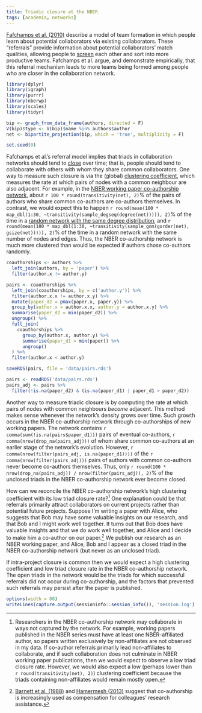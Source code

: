 ```yaml
---
title: Triadic closure at the NBER
tags: [academia, networks]
---
```


[Fafchamps et al. (2010)](https://academic.oup.com/jeea/article-abstract/8/1/203/2295936) describe a model of team formation in which people learn about potential collaborators via existing collaborators.
These "referrals" provide information about potential collaborators' match qualities, allowing people to [screen](https://en.wikipedia.org/wiki/Screening_(economics)) each other and sort into more productive teams.
Fafchamps et al. argue, and demonstrate empirically, that this referral mechanism leads to more teams being formed among people who are closer in the collaboration network.

```r
library(dplyr)
library(igraph)
library(purrr)
library(nberwp)
library(scales)
library(tidyr)

bip <- graph_from_data_frame(authors, directed = F)
V(bip)$type <- V(bip)$name %in% authors$author
net <- bipartite_projection(bip, which = 'true', multiplicity = F)

set.seed(0)
```

Fafchamps et al.'s referral model implies that triads in collaboration networks should tend to [close](https://en.wikipedia.org/wiki/Triadic_closure) over time; that is, people should tend to collaborate with others with whom they share common collaborators.
One way to measure such closure is via the (global) [clustering coefficient](https://en.wikipedia.org/wiki/Clustering_coefficient), which measures the rate at which pairs of nodes with a common neighbour are also adjacent.
For example, in the [NBER working paper co-authorship network](/blog/nber-co-authorships/), about `r 100 * round(transitivity(net), 2)`% of the pairs of authors who share common co-authors are co-authors themselves.
In contrast, we would expect this to happen `r round(mean(100 * map_dbl(1:30, ~transitivity(sample_degseq(degree(net))))), 2)`% of the time in a [random network with the same degree distribution](/blog/degree-preserving-randomisation/), and `r round(mean(100 * map_dbl(1:30, ~transitivity(sample_gnm(gorder(net), gsize(net))))), 2)`% of the time in a random network with the same number of nodes and edges.
Thus, the NBER co-authorship network is much more clustered than would be expected if authors chose co-authors randomly.

```r
coauthorships <- authors %>%
  left_join(authors, by = 'paper') %>%
  filter(author.x != author.y)

pairs <- coauthorships %>%
  left_join(coauthorships, by = c('author.y')) %>%
  filter(author.x.x != author.x.y) %>%
  mutate(paper_d2 = pmax(paper.x, paper.y)) %>%
  group_by(author.x = author.x.x, author.y = author.x.y) %>%
  summarise(paper_d2 = min(paper_d2)) %>%
  ungroup() %>%
  full_join(
    coauthorships %>%
      group_by(author.x, author.y) %>%
      summarise(paper_d1 = min(paper)) %>%
      ungroup()
  ) %>%
  filter(author.x < author.y)

saveRDS(pairs, file = 'data/pairs.rds')
```

```r
pairs <- readRDS('data/pairs.rds')
pairs_adj <- pairs %>%
  filter(!is.na(paper_d2) & (is.na(paper_d1) | paper_d1 > paper_d2))
```

Another way to measure triadic closure is by computing the rate at which pairs of nodes with common neighbours *become* adjacent.
This method makes sense whenever the network's density grows over time.
Such growth occurs in the NBER co-authorship network through co-authorships of new working papers.
The network contains `r comma(sum(!is.na(pairs$paper_d1)))` pairs of eventual co-authors, `r comma(nrow(drop_na(pairs_adj)))` of whom share common co-authors at an earlier stage of the network's evolution.
However, `r comma(nrow(filter(pairs_adj, is.na(paper_d1))))` of the `r comma(nrow(filter(pairs_adj)))` pairs of authors with common co-authors never become co-authors themselves.
Thus, only `r round(100 * nrow(drop_na(pairs_adj)) / nrow(filter(pairs_adj)), 2)`% of the unclosed triads in the NBER co-authorship network ever become closed.

How can we reconcile the NBER co-authorship network's high clustering coefficient with its low triad closure rate?[^unobserved]
One explanation could be that referrals primarily attract collaborators on current projects rather than potential future projects.
Suppose I'm writing a paper with Alice, who suggests that Bob may have some valuable insights on our research, and that Bob and I might work well together.
It turns out that Bob does have valuable insights and that we do work well together, and Alice and I decide to make him a co-author on our paper.[^compensation]
We publish our research as an NBER working paper, and Alice, Bob and I appear as a closed triad in the NBER co-authorship network (but never as an unclosed triad).

[^unobserved]: Researchers in the NBER co-authorship network may collaborate in ways not captured by the network. For example, working papers published in the NBER series must have at least one NBER-affiliated author, so papers written exclusively by non-affiliates are not observed in my data. If co-author referrals primarily lead non-affiliates to collaborate, and if such collaboration does not culminate in NBER working paper publications, then we would expect to observe a low triad closure rate. However, we would also expect a low (perhaps lower than `r round(transitivity(net), 2)`) clustering coefficient because the triads containing non-affiliates would remain mostly open.

[^compensation]: [Barnett et al. (1988)](https://doi.org/10.2307/1926798) and [Hamermesh (2013)](https://doi.org/10.1257/jel.51.1.162) suggest that co-authorship is increasingly used as compensation for colleagues' research assistance.

If intra-project closure is common then we would expect a high clustering coefficient and low triad closure rate in the NBER co-authorship network.
The open triads in the network would be the triads for which successful referrals did not occur during co-authorship, and the factors that prevented such referrals may persist after the paper is published.

```r
options(width = 80)
writeLines(capture.output(sessioninfo::session_info()), 'session.log')
```
